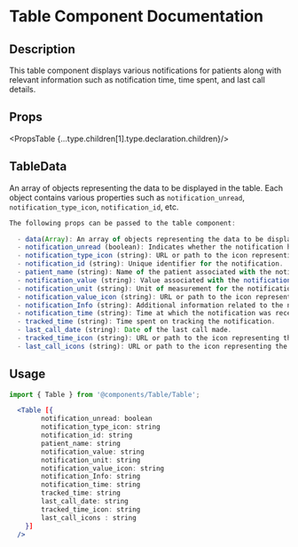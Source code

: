 
<Meta title="Table docs" />

# **Table Component Documentation**

## **Description**

This table component displays various notifications for patients along with relevant information such as notification time, time spent, and last call details.

## **Props**

<PropsTable {...type.children[1].type.declaration.children}/>

##  **TableData** 
An array of objects representing the data to be displayed in the table. Each object contains various properties such as `notification_unread`, `notification_type_icon`, `notification_id`, etc.
```jsx
The following props can be passed to the table component:

  - data(Array): An array of objects representing the data to be displayed in the table. Each object should contain the following properties:
  - notification_unread (boolean): Indicates whether the notification has been read or not.
  - notification_type_icon (string): URL or path to the icon representing the notification type.
  - notification_id (string): Unique identifier for the notification.
  - patient_name (string): Name of the patient associated with the notification.
  - notification_value (string): Value associated with the notification (e.g. measurement value).
  - notification_unit (string): Unit of measurement for the notification value.
  - notification_value_icon (string): URL or path to the icon representing the notification value.
  - notification_Info (string): Additional information related to the notification.
  - notification_time (string): Time at which the notification was received.
  - tracked_time (string): Time spent on tracking the notification.
  - last_call_date (string): Date of the last call made.
  - tracked_time_icon (string): URL or path to the icon representing the tracked time.
  - last_call_icons (string): URL or path to the icon representing the last call details.

```
  
## **Usage**

```jsx
import { Table } from '@components/Table/Table';

  <Table [{
        notification_unread: boolean
        notification_type_icon: string
        notification_id: string
        patient_name: string
        notification_value: string
        notification_unit: string
        notification_value_icon: string
        notification_Info: string
        notification_time: string
        tracked_time: string
        last_call_date: string
        tracked_time_icon: string
        last_call_icons : string
    }]
  />

